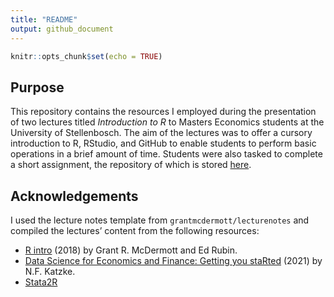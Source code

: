 ```yaml
---
title: "README"
output: github_document
---
```


```r
knitr::opts_chunk$set(echo = TRUE)
```

## Purpose

This repository contains the resources I employed during the presentation of two lectures titled _Introduction to R_ to Masters Economics students at the University of Stellenbosch. The aim of the lectures was to offer a cursory introduction to R, RStudio, and GitHub to enable students to perform basic operations in a brief amount of time. Students were also tasked to complete a short assignment, the repository of which is stored [here](https://github.com/WihanZA/R_Assignment_Memo_2022).

## Acknowledgements

I used the lecture notes template from `grantmcdermott/lecturenotes` and compiled the lectures' content from the following resources:

* [R intro](https://raw.githack.com/grantmcdermott/R-intro/master/rIntro.html) (2018) by Grant R. McDermott and Ed Rubin.
* [Data Science for Economics and Finance: Getting you staRted](https://datsci.nfkatzke.com/posts/2019-07-24-practical-1-getting-you-started/) (2021) by N.F. Katzke.
* [Stata2R](https://stata2r.github.io/)
